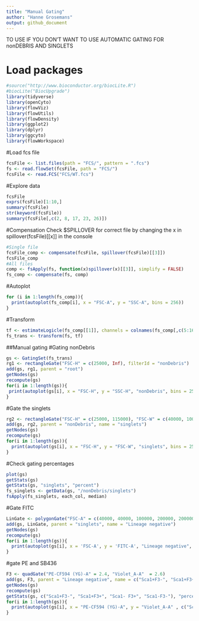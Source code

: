 ```yaml
---
title: "Manual Gating"
author: "Hanne Grosemans"
output: github_document
---
```


TO USE IF YOU DON'T WANT TO USE AUTOMATIC GATING FOR nonDEBRIS AND SINGLETS


# Load packages
```r
#source("http://www.bioconductor.org/biocLite.R")
#biocLite("BiocUpgrade")
library(tidyverse)
library(openCyto)
library(flowViz)
library(flowUtils)
library(flowDensity)
library(ggplot2)
library(dplyr)
library(ggcyto)
library(flowWorkspace)
```

#Load fcs file
```r
fcsFile <- list.files(path = "FCS/", pattern = ".fcs")
fs <- read.flowSet(fcsFile, path = "FCS/")
fcsFile <- read.FCS("FCS/WT.fcs")
```
#Explore data
```r
fcsFile
exprs(fcsFile)[1:10,]
summary(fcsFile)
str(keyword(fcsFile))
summary(fcsFile[,c(2, 8, 17, 23, 26)])
```

#Compensation
Check $SPILLOVER for correct file by changing the x in spillover(fcsFile)[[x]] in the console
```r
#Single file
fcsFile_comp <- compensate(fcsFile, spillover(fcsFile)[[3]])
fcsFile_comp
#All files
comp <- fsApply(fs, function(x)spillover(x)[[3]], simplify = FALSE)
fs_comp <- compensate(fs, comp)
```

#Autoplot
```r
for (i in 1:length(fs_comp)){
  print(autoplot(fs_comp[i], x = "FSC-A", y = "SSC-A", bins = 256))
}
```

#Transform
```r
tf <- estimateLogicle(fs_comp[[1]], channels = colnames(fs_comp[,c(5:16, 20:22, 26:31)]))
fs_trans <- transform(fs, tf)
```


##Manual gating
#Gating nonDebris
```r
gs <- GatingSet(fs_trans)
rg1 <- rectangleGate("FSC-H" = c(25000, Inf), filterId = "nonDebris")
add(gs, rg1, parent = "root")
getNodes(gs)
recompute(gs)
for(i in 1:length(gs)){
 print(autoplot(gs[i], x = "FSC-H", y = "SSC-H", "nonDebris", bins = 256))
}
```


#Gate the singlets
```r
rg2 <- rectangleGate("FSC-H" = c(25000, 115000), "FSC-W" = c(40000, 100000))
add(gs, rg2, parent = "nonDebris", name = "singlets")
getNodes(gs)
recompute(gs)
for(i in 1:length(gs)){
  print(autoplot(gs[i], x = "FSC-H", y = "FSC-W", "singlets", bins = 256))
}
```

#Check gating percentages
```r
plot(gs)
getStats(gs)
getStats(gs, "singlets", "percent")
fs_singlets <- getData(gs, "/nonDebris/singlets")
fsApply(fs_singlets, each_col, median)
```

#Gate FITC
```r
LinGate <- polygonGate("FSC-A" = c(40000, 40000, 100000, 200000, 200000), "FITC-A" = c(0, 1.5, 2.2, 2.2,0))
add(gs, LinGate, parent = "singlets", name = "Lineage negative")
getNodes(gs)
recompute(gs)
for(i in 1:length(gs)){
  print(autoplot(gs[i], x = 'FSC-A', y = 'FITC-A', "Lineage negative", log = "FITC-A", bins = 256))
}
```

#gate PE and SB436
```r
F3 <- quadGate("PE-CF594 (YG)-A" = 2.4, "Violet_A-A"  = 2.6)
add(gs, F3, parent = "Lineage negative", name = c("Sca1+F3-", "Sca1+F3+", "Sca1- F3+", "Sca1-F3-"))
getNodes(gs)
recompute(gs)
getStats(gs, c("Sca1+F3-", "Sca1+F3+", "Sca1- F3+", "Sca1-F3-"), "percent")
for(i in 1:length(gs)){
  print(autoplot(gs[i], x = "PE-CF594 (YG)-A", y = "Violet_A-A" , c("Sca1+F3-", "Sca1+F3+", "Sca1- F3+", "Sca1-F3-"), bins = 256))
}
```

